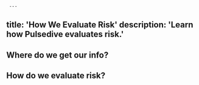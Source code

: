      ---
title: 'How We Evaluate Risk'
description: 'Learn how Pulsedive evaluates risk.'
---

## Where do we get our info?

## How do we evaluate risk?